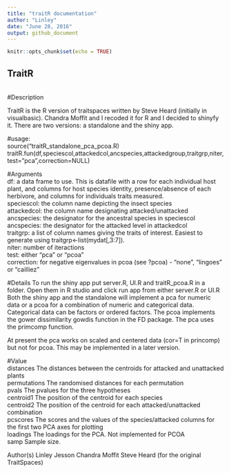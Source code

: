 ```yaml
---
title: "traitR documentation"
author: "Linley"
date: "June 28, 2016"
output: github_document
---
```


```r
knitr::opts_chunk$set(echo = TRUE)
```

## TraitR
<br>
#Description

TraitR is the R version of traitspaces written by Steve Heard (initially in visualbasic). Chandra Moffit and I recoded it for R and I decided to shinyfy it. There are two versions: a standalone and the shiny app.


#usage:
<br>source("traitR_standalone_pca_pcoa.R)
<br>traitR.fun(df,speciescol,attackedcol,ancspecies,attackedgroup,traitgrp,niter,test="pca",correction=NULL)

#Arguments
<br>df: a data frame to use.  This is datafile with a row for each individual host plant, and columns for host species identity, presence/absence of each herbivore, and columns for individuals traits measured. 
<br>speciescol: the column name depicting the insect species
<br>attackedcol: the column name designating attacked/unattacked
<br>ancspecies: the designator for the ancestral species in speciescol
<br>ancspecies: the designator for the attacked level in attackedcol
<br>traitgrp: a list of column names giving the traits of interest. Easiest to generate using
  traitgrp<-list(mydat[,3:7]). 
<br>niter: number of iteractions
<br>test: either "pca" or "pcoa"
<br>correction: for negative eigenvalues in pcoa (see ?pcoa) - "none", "lingoes" or "cailliez"

#Details
To run the shiny app put server.R, UI.R and traitR_pcoa.R in a folder. Open them in R studio and click run app from either server.R or UI.R
 <br>Both the shiny app and the standalone will implement a pca for numeric data or a pcoa for a combination of numeric and categorical data. Categorical data can be factors or ordered factors. The pcoa implements the gower dissimilarity gowdis function in the FD package. The pca uses the primcomp function. 
 
 At present the pca works on scaled and centered data (cor=T in princomp) but not for pcoa. This may be implemented in a later version.

#Value
<br>distances The distances between the centroids for attacked and unattacked plants
<br>permutations The randomised distances for each permutation
<br>pvals The pvalues for the three hypotheses
<br>centroid1 The position of the centroid for each species
<br>centroid2 The position of the centroid for each attacked/unattacked combination
<br>pcscores The scores and the values of the species/attacked columns for the first two PCA axes for plotting
<br>loadings The loadings for the PCA. Not implemented for PCOA
<br>samp Sample size.

Author(s)
Linley Jesson
Chandra Moffit
Steve Heard (for the original TraitSpaces)


